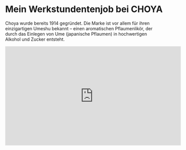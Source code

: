 # Mein Werkstundentenjob bei CHOYA
Choya wurde bereits 1914 gegründet. Die Marke ist vor allem für ihren einzigartigen Umeshu bekannt – einen aromatischen Pflaumenlikör, der durch das Einlegen von Ume (japanische Pflaumen) in hochwertigen Alkohol und Zucker entsteht.

<iframe
  width="560"
  height="315"
  src="https://www.youtube.com/embed/IVCbmYVezyo"
  title="YouTube video player"
  frameBorder="0"
  allow="accelerometer; autoplay; clipboard-write; encrypted-media; gyroscope; picture-in-picture"
  allowFullScreen
/>

---

## Pflaumenlikör seit 1914

Choya wurde bereits 1914 gegründet und hat sich seitdem der Kunst verschrieben, traditionelle japanische Handwerkskunst mit moderner Innovation zu verbinden. Die Marke ist vor allem für ihren einzigartigen Umeshu bekannt – einen aromatischen Pflaumenlikör, der durch das Einlegen von Ume (japanische Pflaumen) in hochwertigen Alkohol und Zucker entsteht. Während des Reifungsprozesses in Fässern entwickelt Umeshu ein harmonisches Zusammenspiel aus süßen und leicht säuerlichen Aromen, das sowohl Kenner als auch Neueinsteiger begeistert.


## Pflaumenlikör in Japan

In Japan genießt man Umeshu zu verschiedenen Anlässen: Ob bei geselligen Runden, zu Feierabenden oder als Begleitung zu traditionellen Speisen – Umeshu ist aus dem japanischen Alltag nicht wegzudenken und erfreut sich großer Beliebtheit.
## Herausforderungen

Der internationale Handel mit Umeshu bringt einige Herausforderungen mit sich. 

- **Zoll und Steuern**: Die Einfuhr und Ausfuhr von alkoholischen Getränken unterliegt strengen zollrechtlichen Bestimmungen, was den Export komplex macht. Deutschland besteuert alkoholische Erzeugnisse mit der Brandweinsteuer und erhebt auf Mixgetränke die Alkopopsteuer.
- **Angebot und Nachfrage**: Nicht immer trifft ein ausreichendes Angebot genau auf den Zeitpunkt, an dem die Nachfrage besteht. Produktion und Nachfrage aufeinander abzustimmen ist grundlegend für den Geschäftserfolg.
- **Kreditorenmanagement**: Mitarbeiter, Produzenten und Partner möchten alle rechtzeitig bezahlt werden. Ein Überblick über ausstehende Verbindlichkeiten ist essenziell.

## Mein Impact


Im Rahmen eines spannenden Projekts habe ich eine webbasierte Anwendung entwickelt, die den gesamten Prozess der Rechnungsdatenextraktion, -verarbeitung und -archivierung revolutioniert. Mithilfe des leistungsstarken Gemini-Sprachmodells, maßgeschneidertem Prompting und einer Python-Bibliothek zur PDF-Extraktion wird jeder Schritt automatisiert und präzise umgesetzt.
<img src="/images/Screenshots_Choya_tool.png" alt="Mein Impact Bild" width="1000" />


### So funktioniert’s:

**PDF-Extraktion:**
Die Anwendung liest PDF-Dateien ein und extrahiert mithilfe einer spezialisierten Python-Library relevante Daten aus den Rechnungen. Dies umfasst Informationen wie Rechnungsnummer, Datum, Beträge und andere wichtige Details.

**Gemini Sprachmodell und Custom Prompting:**
Mit dem Gemini-Sprachmodell, unterstützt durch individuell angepasste Prompts, werden die extrahierten Daten interpretiert und in einen strukturierten Datensatz überführt. Dieser Ansatz ermöglicht es, selbst komplexe und unterschiedlich formatierte Rechnungen effizient zu verarbeiten.

**Weiterverarbeitung und Archivierung:**
Die aufbereitete Rechnung kann in einer Datenbank gespeichert werden, wodurch sie für zukünftige Analysen, Berichte und die Archivierung bereitsteht. Dieser automatisierte Workflow spart nicht nur Zeit, sondern erhöht auch die Genauigkeit der Datenerfassung erheblich.

Durch den Einsatz modernster KI-Technologien und gezieltem Custom Prompting wird sichergestellt, dass auch Rechnungen mit unterschiedlichen Layouts und Strukturen zuverlässig erkannt und verarbeitet werden. Das Ergebnis: Ein schneller, effizienter und benutzerfreundlicher Prozess, der Unternehmen dabei unterstützt, ihre Finanzdaten optimal zu verwalten und zu archivieren.
